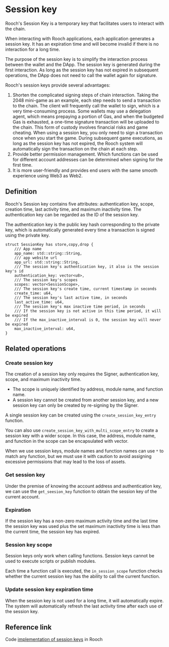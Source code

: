 # Session key

Rooch's Session Key is a temporary key that facilitates users to interact with the chain.

When interacting with Rooch applications, each application generates a session key. It has an expiration time and will become invalid if there is no interaction for a long time.

The purpose of the session key is to simplify the interaction process between the wallet and the DApp. The session key is generated during the first interaction. As long as the session key has not expired in subsequent operations, the DApp does not need to call the wallet again for signature.

Rooch's session keys provide several advantages:

1. Shorten the complicated signing steps of chain interaction. Taking the 2048 mini-game as an example, each step needs to send a transaction to the chain. The client will frequently call the wallet to sign, which is a very time-consuming process. Some wallets may use a delegation agent, which means prepaying a portion of Gas, and when the budgeted Gas is exhausted, a one-time signature transaction will be uploaded to the chain. This form of custody involves financial risks and game cheating. When using a session key, you only need to sign a transaction once when you start the game. During subsequent game executions, as long as the session key has not expired, the Rooch system will automatically sign the transaction on the chain at each step.
2. Provide better permission management. Which functions can be used for different account addresses can be determined when signing for the first time.
3. It is more user-friendly and provides end users with the same smooth experience using Web3 as Web2.

## Definition

Rooch's Session key contains five attributes: authentication key, scope, creation time, last activity time, and maximum inactivity time. The authentication key can be regarded as the ID of the session key.

The authentication key is the public key hash corresponding to the private key, which is automatically generated every time a transaction is signed using the private key.

```move
struct SessionKey has store,copy,drop {
    /// App name
    app_name: std::string::String,
    /// app website url
    app_url: std::string::String,
    /// The session key's authentication key, it also is the session key's id
    authentication_key: vector<u8>,
    /// The session key's scopes
    scopes: vector<SessionScope>,
    /// The session key's create time, current timestamp in seconds
    create_time: u64,
    /// The session key's last active time, in seconds
    last_active_time: u64,
    /// The session key's max inactive time period, in seconds
    /// If the session key is not active in this time period, it will be expired
    /// If the max_inactive_interval is 0, the session key will never be expired
    max_inactive_interval: u64,
}
```

## Related operations

### Create session key

The creation of a session key only requires the Signer, authentication key, scope, and maximum inactivity time.

- The scope is uniquely identified by address, module name, and function name.
- A session key cannot be created from another session key, and a new session key can only be created by re-signing by the Signer.

A single session key can be created using the `create_session_key_entry` function.

You can also use `create_session_key_with_multi_scope_entry` to create a session key with a wider scope. In this case, the address, module name, and function in the scope can be encapsulated with vector.

When we use session keys, module names and function names can use `*` to match any function, but we must use it with caution to avoid assigning excessive permissions that may lead to the loss of assets.

### Get session key

Under the premise of knowing the account address and authentication key, we can use the `get_seesion_key` function to obtain the session key of the current account.

### Expiration

If the session key has a non-zero maximum activity time and the last time the session key was used plus the set maximum inactivity time is less than the current time, the session key has expired.

### Session key scope

Session keys only work when calling functions. Session keys cannot be used to execute scripts or publish modules.

Each time a function call is executed, the `in_session_scope` function checks whether the current session key has the ability to call the current function.

### Update session key expiration time

When the session key is not used for a long time, it will automatically expire. The system will automatically refresh the last activity time after each use of the session key.

## Reference link

Code [implementation of session keys](https://github.com/rooch-network/rooch/blob/main/frameworks/rooch-framework/sources/session_key.move) in Rooch
